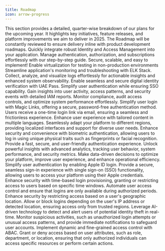 ```yaml
---
title: Roadmap
icon: arrow-progress
---
```


This section provides a detailed, quarter-wise breakdown of our plans for the upcoming year. It highlights key initiatives, feature releases, and platform improvements we aim to deliver in 2025.
<Warning>
The Roadmap will be constantly reviewed to ensure delivery inline with product development roadmaps.
</Warning>
<Tabs>
    <Tab title="Quarter 1">
        <CardGroup cols={1}>
            <Card title='Self-Onboarding to IAM Services' icon='ticket-airline'>
                Quickly integrate robust Identity and Access Management into your application. Manage authentication, authorization, and subscriptions effortlessly with our step-by-step guide. Secure, scalable, and easy to implement!
            </Card>
            <Card title='Virtualization for Lower Environments' icon='vr-cardboard'>
                Enable virtualization for testing in non-production  environments
            </Card>
            <Card title='ELK Integration' icon='telescope'>
                Streamline application's monitoring and troubleshooting with ELK Stack. Collect, analyze, and visualize logs effortlessly for actionable insights and enhanced system observability.
            </Card>
            <Card title='UAE Pass Integration' icon='passport'>
                Enable seamless and secure digital identity verification with UAE Pass. Simplify user authentication while ensuring SSO capability.
            </Card>
            <Card title='Reports' icon='file-chart-column'>
                Gain insights into user activity, access patterns, and security events with detailed IAM reports. Monitor compliance, audit access controls, and optimize system performance effortlessly.
            </Card>
        </CardGroup>
    </Tab>
    <Tab title="Quarter 2">
        <CardGroup cols={1}>
            <Card title='Magic Links' icon='wand-magic-sparkles'>
                Simplify user login with Magic Links, offering a secure, password-free authentication method. Users receive a one-time login link via email, ensuring a seamless and frictionless experience.
            </Card>
            <Card title='Localization & Multilingual Support' icon='language'>
                Enhance user experience with tailored content in multiple languages. Seamlessly adapt your platform to different regions, providing localized interfaces and support for diverse user needs.
            </Card>
            <Card title='Biometric Authentication' icon='fingerprint'>
                Enhance security and convenience with biometric authentication, allowing users to log in using unique physical traits such as fingerprints or facial recognition. Provide a fast, secure, and user-friendly authentication experience.
            </Card>
            <Card title='Analytics' icon='chart-mixed'>
                Unlock powerful insights with advanced analytics, tracking user behavior, system performance, and security metrics. Make data-driven decisions to optimize your platform, improve user experience, and enhance operational efficiency.
            </Card>
        </CardGroup>
    </Tab>
    <Tab title="Quarter 3">
        <CardGroup cols={1}>
            <Card title='Apple ID integration' icon='apple-whole'>
                Simplify user authentication by enabling Apple ID login. Provide a secure, seamless sign-in experience with single sign-on (SSO) functionality, allowing users to access your platform using their Apple credentials.
            </Card>
            <Card title='Time-Based Login Provisioning' icon='timer'>
                Enhance security with time-based login provisioning, granting or restricting access to users based on specific time windows. Automate user access control and ensure that logins are only available during authorized periods.
            </Card>
            <Card title='Geo Location-Based Login Provisioning' icon='location-dot'>
                Enhance security by restricting access based on a user's geographic location. Allow or block logins depending on the user's IP address or detected location, ensuring access only from trusted regions.
            </Card>
        </CardGroup>
    </Tab>
    <Tab title="Quarter 4">
        <CardGroup cols={1}>
            <Card title='Identity Theft Alerts Using AI' icon='masks-theater'>
                Leverage AI-driven technology to detect and alert users of potential identity theft in real-time. Monitor suspicious activities, such as unauthorized login attempts or unusual access patterns, and provide immediate notifications to safeguard user accounts.
            </Card>
            <Card title='ABAC (Attribute-Based Access Control)' icon='universal-access'>
                Implement dynamic and fine-grained access control with ABAC. Grant or deny access based on user attributes, such as role, department, or location, ensuring that only authorized individuals can access specific resources or perform certain actions.
            </Card>
        </CardGroup>
    </Tab>
</Tabs>